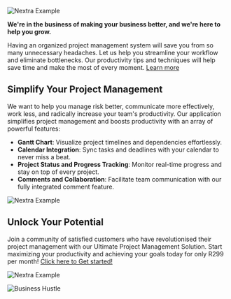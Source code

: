 
<Bleed>![Nextra Example](../public/feature2.png)</Bleed>

<Bleed>
  <div style={{ border: '1px solid #888', padding: '4rem 2.5rem', textAlign: 'center' }}>
    
**We're in the business of making your business better, and we're here to help you grow.**

  </div>
</Bleed>

Having an organized project management system will save you from so many unnecessary headaches. Let us help you streamline your workflow and eliminate bottlenecks. Our productivity tips and techniques will help save time and make the most of every moment. 
[Learn more](https://app.businesshustle.co.za/)

## Simplify Your Project Management

We want to help you manage risk better, communicate more effectively, work less, and radically increase your team's productivity. Our application simplifies project management and boosts productivity with an array of powerful features:

* **Gantt Chart**: Visualize project timelines and dependencies effortlessly.
* **Calendar Integration**: Sync tasks and deadlines with your calendar to never miss a beat.
* **Project Status and Progress Tracking**: Monitor real-time progress and stay on top of every project.
* **Comments and Collaboration**: Facilitate team communication with our fully integrated comment feature.




<Bleed>![Nextra Example](../public/BHappfeatures.png)</Bleed>

## Unlock Your Potential

Join a community of satisfied customers who have revolutionised their project management with our Ultimate Project Management Solution. Start maximizing your productivity and achieving your goals today for only R299 per month! [Click here to Get started!](https://app.businesshustle.co.za) 

<Bleed>![Nextra Example](../public/neuro.gif)</Bleed>

![Business Hustle](https://img.shields.io/badge/Business-Hustle-blue)

